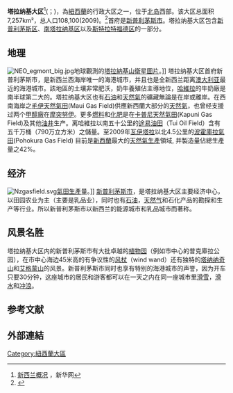 {{noteTA
|G1=Country
}}
{{Infobox settlement
| other_name                   = Taranaki
| settlement_type                 = [[紐西蘭一級行政區劃|大区]]
| total_type                      = 大区
| image_map                       = Position of Taranaki.png
| subdivision_type                = 国家
| subdivision_name                = {{NZ}}
| subdivision_type1               = 岛
| subdivision_name1               = [[北島_(紐西蘭)|北岛]]
| seat                            = {{tsl|en|Stratford, New Zealand||Stratford}}
| parts_type                      = [[紐西蘭二級行政區劃|二級行政區]]
| parts_style                     = list
| p1                              = New Plymouth District
| p2                              = South Taranaki District
| p3                              = Stratford District (part)
| leader_title                    = 主席
| leader_name                     = David MacLeod
| area_total_km2                  = 7257
| population_as_of                = {{NZ population data 2018|||y}}
| population_footnotes            = 
| population_total                = {{NZ population data 2018|Taranaki region|y}}
| population_density_km2          = auto
| blank_name_sec1                 = [[人类发展指数|HDI]] (2017)
| blank_info_sec1                 = 0.930<ref name="GlobalDataLab">{{Cite web|url=https://hdi.globaldatalab.org/areadata/shdi/|title=Sub-national HDI - Area Database - Global Data Lab|website=hdi.globaldatalab.org|access-date=2018-09-13|archive-date=2018-09-23|archive-url=https://web.archive.org/web/20180923120638/https://hdi.globaldatalab.org/areadata/shdi/|dead-url=no}}</ref><br/>{{color|green|极高}} · [[新西兰各大区人类发展指数列表|3rd]]
| timezone                        = {{tsl|en|NZST||NZST}}
| utc_offset                      = +12
| timezone_DST                    = NZDT
| utc_offset_DST                  = +13
| website                         = {{URL|http://www.trc.govt.nz/}}
| name                            = 塔拉纳基大区
| iso_code                        = NZ-TKI
}}
'''塔拉纳基大区'''<ref>[http://news.xinhuanet.com/ziliao/2002-06/23/content_453258.htm 新西兰概况] {{Wayback|url=http://news.xinhuanet.com/ziliao/2002-06/23/content_453258.htm |date=20160301223056 }}，新华网</ref>({{lang-en|Taranaki Region}}；{{lang-mi|Ko Taranaki Takiwā}})，為[[紐西蘭|紐西蘭]]的行政大区之一，位于[[北岛|北岛]]西部。该大区总面积7,257km²，总人口108,100(2009)。<ref>{{Cite web |url=http://www.stats.govt.nz/methods_and_services/access-data/tables/subnational-pop-estimates.aspx |title=國家人口估計表 |accessdate=2010-01-16 |archive-date=2011-08-25 |archive-url=https://www.webcitation.org/61DCC41wB?url=http://www.stats.govt.nz/browse_for_stats/population/estimates_and_projections/subnational-pop-estimates-tables.aspx |dead-url=no }}</ref>首府是[[新普利茅斯市|新普利茅斯市]]。塔拉纳基大区包含[[新普利茅斯区|新普利茅斯区]]、[[南塔拉纳基区|南塔拉纳基区]]以及[[斯特拉特福德区|斯特拉特福德区]]的一部分。

==地理==
[[File:NEO_egmont_big.jpg|left]]地球觀測的[[塔拉納基山|塔拉納基山]][[衛星圖|衛星圖片]]。]]
塔拉纳基大区首府新普利茅斯市，是新西兰西海岸唯一的海港城市，并且也是全新西兰距离[[澳大利亚|澳大利亚]]最近的海港城市。該地區的土壤非常肥沃，奶牛養殖佔主導地位，[[哈維拉|哈維拉]]的牛奶廠是南半球第二大的。塔拉纳基大区也有[[石油|石油]]和[[天然氣|天然氣]]的礦藏無論是在岸或離岸。在西南海岸之[[毛伊天然氣田|毛伊天然氣田]](Maui Gas Field)供應新西蘭大部分的[[天然氣|天然氣]]，也曾经支援过两个[[甲醇廠|甲醇廠]]在[[摩突努伊|摩突努伊]]。更多[[燃料|燃料]]和[[化肥|化肥]]是在[[卡普尼天然氣田|卡普尼天然氣田]](Kapuni Gas Field)及其他[[油井|油井]]生产。离哈維拉以南五十公里的[[途易油田|途易油田]]（Tui Oil Field）含有五千万桶（790万立方米）之儲量。至2009年[[瓦伊塔拉|瓦伊塔拉]]以北4.5公里的[[波霍庫拉氣田|波霍庫拉氣田]](Pohokura Gas Field) 目前是[[新西蘭|新西蘭]]最大的[[天然氣|天然氣]][[生產|生產]]領域, 并製造量佔總生產量之42%。

== 经济 ==
[[File:Nzgasfield.svg|left]][[氣田|氣田]][[生產|生產]]量。]]
[[新普利茅斯市|新普利茅斯市]]，是塔拉纳基大区主要经济中心，以田园农业为主（主要是乳品业），同时也有[[石油|石油]]，[[天然气|天然气]]和石化产品的勘探和生产等行业。所以新普利茅斯市以新西兰的能源城市和乳品城市而著称。

==风景名胜==
塔拉纳基大区内的新普利茅斯市有大批卓越的[[植物园|植物园]]（例如市中心的普克庫拉公园），在市中心海边45米高的有争议性的[[风杖|风杖]]（wind wand）还有独特的[[塔纳纳奇山|塔纳纳奇山]]和[[艾格蒙山|艾格蒙山]]的风景。新普利茅斯市同时也享有特别的海港城市的声誉，因为开车只要30分钟，这座城市的居民和游客都可以在一天之内在同一座城市里[[滑雪|滑雪]]，[[滑水|滑水]]和[[冲浪|冲浪]]。

== 参考文献 ==
<references/>

== 外部連結 ==
{{Commonscat|Taranaki Region}}

{{coord|display=title}}
{{Regions of New Zealand}}
{{Authority control}}
{{DEFAULTSORT:taranaki}}
[[Category:紐西蘭大區|Category:紐西蘭大區]]